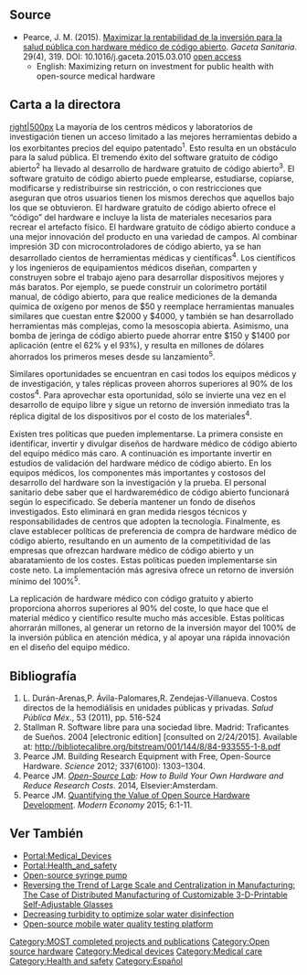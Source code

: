 {{MOST}}

==Source==
* Pearce, J. M. (2015). [http://www.gacetasanitaria.org/es/maximizar-rentabilidad-inversion-salud-publica/articulo/S0213911115000679/ Maximizar la rentabilidad de la inversión para la salud pública con hardware médico de código abierto]. ''Gaceta Sanitaria''. 29(4), 319. DOI: 10.1016/j.gaceta.2015.03.010 [https://www.academia.edu/13705619/Maximizar_la_rentabilidad_de_la_inversi%C3%B3n_para_la_salud_p%C3%BAblica_con_hardware_m%C3%A9dico_de_c%C3%B3digo_abierto open access]
** English: Maximizing return on investment for public health with open-source medical hardware

==Carta a la directora==
[[image:openmed.jpg|right|500px]]
La mayoría de los centros médicos y laboratorios de investigación tienen un acceso limitado a las mejores herramientas debido a los exorbitantes precios del equipo patentado<sup>1</sup>. Esto resulta en un obstáculo para la salud pública. El tremendo éxito del software gratuito de código abierto<sup>2</sup> ha llevado al desarrollo de hardware gratuito de código abierto<sup>3</sup>. El software gratuito de código abierto puede emplearse, estudiarse, copiarse, modificarse y redistribuirse sin restricción, o con restricciones que aseguran que otros usuarios tienen los mismos derechos que aquellos bajo los que se obtuvieron. El hardware gratuito de código abierto ofrece el “código” del hardware e incluye la lista de materiales necesarios para recrear el artefacto físico. El hardware gratuito de código abierto conduce a una mejor innovación del producto en una variedad de campos. Al combinar impresión 3D con microcontroladores de código abierto, ya se han desarrollado cientos de herramientas médicas y científicas<sup>4</sup>. Los científicos y los ingenieros de equipamientos médicos diseñan, comparten y construyen sobre el trabajo ajeno para desarrollar dispositivos mejores y más baratos. Por ejemplo, se puede construir un colorímetro portátil manual, de código abierto, para que realice mediciones de la demanda química de oxígeno por menos de $50 y reemplace herramientas manuales similares que cuestan entre $2000 y $4000, y también se han desarrollado herramientas más complejas, como la mesoscopia abierta. Asimismo, una bomba de jeringa de código abierto puede ahorrar entre $150 y $1400 por aplicación (entre el 62% y el 93%), y resulta en millones de dólares ahorrados los primeros meses desde su lanzamiento<sup>5</sup>.

Similares oportunidades se encuentran en casi todos los equipos médicos y de investigación, y tales réplicas proveen ahorros superiores al 90% de los costos<sup>4</sup>. Para aprovechar esta oportunidad, sólo se invierte una vez en el desarrollo de equipo libre y sigue un retorno de inversión inmediato tras la réplica digital de los dispositivos por el costo de los materiales<sup>4</sup>.

Existen tres políticas que pueden implementarse. La primera consiste en identificar, invertir y divulgar diseños de hardware médico de código abierto del equipo médico más caro. A continuación es importante invertir en estudios de validación del hardware médico de código abierto. En los equipos médicos, los componentes más importantes y costosos del desarrollo del hardware son la investigación y la prueba. El personal sanitario debe saber que el hardwaremédico de código abierto funcionará según lo especificado. Se debería mantener un fondo de diseños investigados. Esto eliminará en gran medida riesgos técnicos y responsabilidades de centros que adopten la tecnología. Finalmente, es clave establecer políticas de preferencia de compra de hardware médico de código abierto, resultando en un aumento de la competitividad de las empresas que ofrezcan hardware médico de código abierto y un abaratamiento de los costes. Estas políticas pueden implementarse sin coste neto. La implementación más agresiva ofrece un retorno de inversión mínimo del 100%<sup>5</sup>.

La replicación de hardware médico con código gratuito y abierto proporciona ahorros superiores al 90% del coste, lo que hace que el material médico y científico resulte mucho más accesible. Estas políticas ahorrarán millones, al generar un retorno de la inversión mayor del 100% de la inversión pública en atención médica, y al apoyar una rápida innovación en el diseño del equipo médico.


==Bibliografía==
# L. Durán-Arenas,P. Ávila-Palomares,R. Zendejas-Villanueva. Costos directos de la hemodiálisis en unidades públicas y privadas. ''Salud Pública Méx.'', 53 (2011), pp. 516-524
# Stallman R. Software libre para una sociedad libre. Madrid: Traficantes de Sueños. 2004 [electronic edition] [consulted on 2/24/2015]. Available at: http://bibliotecalibre.org/bitstream/001/144/8/84-933555-1-8.pdf
# Pearce JM. Building Research Equipment with Free, Open-Source Hardware. ''Science'' 2012; 337(6100): 1303–1304.
# Pearce JM. ''[[Open-Source Lab]]: How to Build Your Own Hardware and Reduce Research Costs''. 2014, Elsevier:Amsterdam.
# Pearce JM. [[Quantifying the Value of Open Source Hardware Development]]. ''Modern Economy'' 2015; 6:1-11.

==Ver También==
* [[Portal:Medical_Devices]]
* [[Portal:Health_and_safety]]
* [[Open-source syringe pump]]
* [[Reversing the Trend of Large Scale and Centralization in Manufacturing: The Case of Distributed Manufacturing of Customizable 3-D-Printable Self-Adjustable Glasses]]
* [[Decreasing turbidity to optimize solar water disinfection]]
* [[Open-source mobile water quality testing platform]]


[[Category:MOST completed projects and publications]]
[[Category:Open source hardware]]
[[Category:Medical devices]]
[[Category:Medical care]]
[[Category:Health and safety]]
[[Category:Español]]